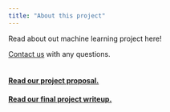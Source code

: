 ```yaml
---
title: "About this project"
---
```


Read about out machine learning project here!

<a href="contact.html">Contact us</a> with any questions.
<br>
<br>

#### <a href="prop.html">Read our project proposal.</a>

#### <a href="final.pdf">Read our final project writeup.</a>